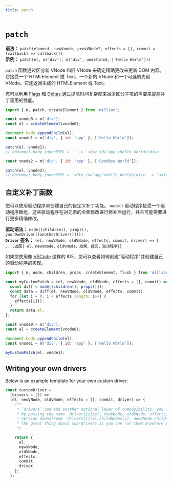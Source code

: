 ```yaml
---
title: patch
---
```


# `patch`

**语法：** `patch(element, newVnode, prevVNode?, effects = [], commit = (callback) => callback())`\
**示例：** `patch(el, m('div'), m('div', undefined, ['Hello World']))`

`patch` 函数通过区分新 VNode 和旧 VNode 来确定精确更改来更新 DOM 内容。它接受一个 HTMLElement 或 Text、一个新的 VNode 和一个可选的先前 VNode。它还返回生成的 HTMLElement 或 Text。

您可以利用 [Flags](/functions/m#flags) 和 [Deltas](/functions/m#deltas) 通过提高时间复杂度来减少区分子项的需要来提高补丁调用的性能。

```js
import { m, patch, createElement } from 'million';

const vnode0 = m('div');
const el = createElement(vnode0);

document.body.appendChild(el);
const vnode1 = m('div', { id: 'app' }, ['Hello World']);

patch(el, vnode1);
// document.body.innerHTML = '' -> '<div id="app">Hello World</div>'

const vnode2 = m('div', { id: 'app' }, ['Goodbye World']);

patch(el, vnode2);
// document.body.innerHTML = '<div id="app">Hello World</div>' -> '<div id="app">Goodbye World</div>'
```

## 自定义补丁函数

您可以使用驱动程序来创建自己的自定义补丁功能。 `node()` 驱动程序接受一个驱动程序数组，这些驱动程序在对元素的全面修改进行修补后运行，并且可能需要进行更多精确修改。

**驱动语法：** `node([children(), props(), yourOwnDriver([anotherDriver()])])`\
**`Driver` 签名：** `(el, newVNode, oldVNode, effects, commit, driver) => { ...;返回{ el，newVNode，oldVNode，效果，提交，驱动程序}}`

如果您使用像 [VSCode](https://code.visualstudio.com/) 这样的 IDE，您可以查看如何创建“驱动程序”并创建自己的驱动程序的实现。

```js
import { m, node, children, props, createElement, flush } from 'million';

const myCustomPatch = (el, newVNode, oldVNode, effects = [], commit) => {
  const diff = node([children(), props()]);
  const data = diff(el, newVNode, oldVNode, effects, commit);
  for (let i = 0; i < effects.length; i++) {
    effects[i]();
  }
  return data.el;
};

const vnode0 = m('div');
const el = createElement(vnode0);

document.body.appendChild(el);
const vnode1 = m('div', { id: 'app' }, ['Hello World']);

myCustomPatch(el, vnode1);
```

## Writing your own drivers

Below is an example template for your own custom driver:

```js
const customDriver =
  (drivers = []) =>
  (el, newVNode, oldVNode, effects = [], commit, driver) => {
    /**
     * `drivers` can add another optional layer of composibility, you can run the drivers
     * by passing the same `drivers[i](el, newVNode, oldVNode, effects, commit, driver)`, or a manipulated
     * version downstream `drivers[i](el.childNodes[j], newVNode.children[j], undefined, effects, commit, driver)`.
     * The great thing about sub-drivers is you can run them anywhere you want inside the driver!
     */

    return {
      el,
      newVNode,
      oldVNode,
      effects,
      commit,
      driver,
    };
  };
```
